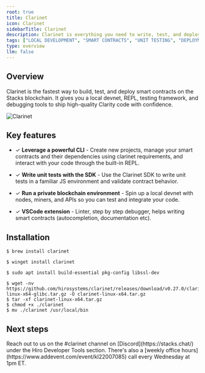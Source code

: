 ```yaml
---
root: true
title: Clarinet
icon: Clarinet
sidebarTitle: Clarinet
description: Clarinet is everything you need to write, test, and deploy Clarity smart contracts on Stacks.
tags: ["LOCAL DEVELOPMENT", "SMART CONTRACTS", "UNIT TESTING", "DEPLOYMENT PLANS"]
type: overview
llm: false
---
```



## Overview

Clarinet is the fastest way to build, test, and deploy smart contracts on the Stacks blockchain. It gives you a local devnet, REPL, testing framework, and debugging tools to ship high-quality Clarity code with confidence.

![Clarinet](./images/overview.png)

## Key features

- ✓ **Leverage a powerful CLI** - Create new projects, manage your smart contracts and their dependencies using clarinet requirements, and interact with your code through the built-in REPL.

- ✓ **Write unit tests with the SDK** - Use the Clarinet SDK to write unit tests in a familiar JS environment and validate contract behavior.

- ✓ **Run a private blockchain environment** - Spin up a local devnet with nodes, miners, and APIs so you can test and integrate your code.

- ✓ **VSCode extension** - Linter, step by step debugger, helps writing smart contracts (autocompletion, documentation etc).

## Installation

<TerminalPicker storage="macOs">

```terminal !! macOS
$ brew install clarinet
```

```terminal !! Windows
$ winget install clarinet
```

```terminal !! Cargo
$ sudo apt install build-essential pkg-config libssl-dev
```

```terminal !! Pre-built binary
$ wget -nv https://github.com/hirosystems/clarinet/releases/download/v0.27.0/clarinet-linux-x64-glibc.tar.gz -O clarinet-linux-x64.tar.gz
$ tar -xf clarinet-linux-x64.tar.gz
$ chmod +x ./clarinet
$ mv ./clarinet /usr/local/bin
```

</TerminalPicker>

## Next steps

<Cards>
  <NextCard 
    href="/tools/clarinet/quickstart"
    title="Quickstart"
    description="Get started with Clarinet."
  />
  <NextCard 
    href="/tools/clarinet/writing-clarity-contracts"
    title="Writing Clarity contracts"
    description="Learn how to write Clarity contracts."
  />
</Cards>

<Callout title="Need help building with Clarinet?" type="help">
Reach out to us on the <span className="font-bold">#clarinet</span> channel on [Discord](https://stacks.chat/) under the Hiro Developer Tools section. There's also a [weekly office hours](https://www.addevent.com/event/kI22007085) call every Wednesday at 1pm ET.
</Callout>
